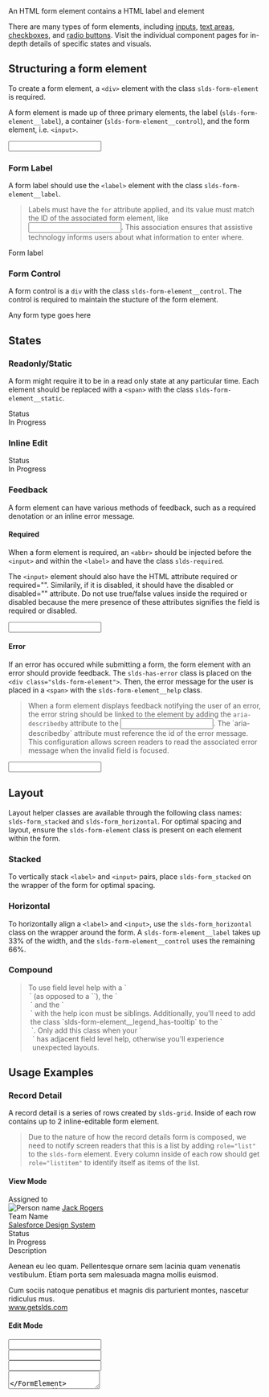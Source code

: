 
<div className="lead doc">
  An HTML form element contains a HTML label and element
</div>

There are many types of form elements, including [inputs](/components/input), [text areas](/components/textarea), [checkboxes](/components/checkbox), and [radio buttons](/components/radio-group). Visit the individual component pages for in-depth details of specific states and visuals.

## Structuring a form element

To create a form element, a `<div>` element with the class `slds-form-element` is required.

A form element is made up of three primary elements, the label (`slds-form-element__label`), a container (`slds-form-element__control`), and the form element, i.e. `<input>`.

<Example title="Form Element - Base">
  <CodeView>
    <FormElement label="Form Label" inputId="form-element-01">
      <Input id="form-element-01" />
    </FormElement>
  </CodeView>
</Example>

### Form Label

A form label should use the `<label>` element with the class `slds-form-element__label`.

<Blockquote type="a11y" header="Accessibility requirement">
  Labels must have the <code className="doc">for</code> attribute applied, and its value must match the ID of the associated form element, like <code className="doc"><input id="unique-id-of-input"></code>. This association ensures that assistive technology informs users about what information to enter where.
</Blockquote>

<CodeBlock toggleCode={false}>
  <label className="slds-form-element__label" htmlFor="unique-id-of-input">Form label</label>
</CodeBlock>

### Form Control

A form control is a `div` with the class `slds-form-element__control`. The control is required to maintain the stucture of the form element.

<CodeBlock toggleCode={false}>
  <div className="slds-form-element__control">Any form type goes here</div>
</CodeBlock>

## States

### Readonly/Static

A form might require it to be in a read only state at any particular time. Each element should be replaced with a `<span>` with the class `slds-form-element__static`.

<Example title="Form Element - Readonly">
  <CodeView>
    <div className="slds-form-element">
      <span className="slds-form-element__label">Status</span>
      <div className="slds-form-element__control">
        <span className="slds-form-element__static">
          In Progress
        </span>
      </div>
    </div>
  </CodeView>
</Example>

### Inline Edit

<Example title="Form Element - Inline Edit">

  <CodeView>
    <div className="slds-form-element slds-form-element_edit slds-hint-parent">
      <span className="slds-form-element__label">Status</span>
      <div className="slds-form-element__control">
        <span className="slds-form-element__static">
          In Progress
        </span>
        <ButtonIcon
          iconClassName="slds-button__icon_hint"
          symbol="edit"
          assistiveText="Edit: Status"
          title="Edit: Status"
        />
      </div>
    </div>
  </CodeView>

</Example>

### Feedback

A form element can have various methods of feedback, such as a required denotation or an inline error message.

#### Required

When a form element is required, an `<abbr>` should be injected before the `<input>` and within the `<label>` and have the class `slds-required`.

The `<input>` element should also have the HTML attribute required or required="". Similarily, if it is disabled, it should have the disabled or disabled="" attribute. Do not use true/false values inside the required or disabled because the mere presence of these attributes signifies the field is required or disabled.

<Example title="Form Element - Required">

  <CodeView>
    <FormElement label="Form Label" inputId="form-element-03" required>
      <Input id="form-element-03" />
    </FormElement>
  </CodeView>

</Example>

#### Error

If an error has occured while submitting a form, the form element with an error should provide feedback. The `slds-has-error` class is placed on the `<div class="slds-form-element">`. Then, the error message for the user is placed in a `<span>` with the `slds-form-element__help` class.

<Blockquote type="a11y" header="Accessibility requirement">
  When a form element displays feedback notifying the user of an error, the error string should be linked to the element by adding the <code className="doc">aria-describedby</code> attribute to the <code className="doc"><input></code>. The `aria-describedby` attribute must reference the id of the error message. This configuration allows screen readers to read the associated error message when the invalid field is focused.
</Blockquote>

<Example title="Form Element - Error">

  <CodeView>
    <FormElement
      className="slds-has-error"
      label="Form Label"
      inputId="form-element-05"
      errorId="form-error-01"
      required
      message="This field is required"
      >
      <Input id="form-element-05" required aria-describedby="form-error-01" />
    </FormElement>
  </CodeView>

</Example>

## Layout

Layout helper classes are available through the following class names: `slds-form_stacked` and `slds-form_horizontal`. For optimal spacing and layout, ensure the `slds-form-element` class is present on each element within the form.

### Stacked

To vertically stack `<label>` and `<input>` pairs, place `slds-form_stacked` on the wrapper of the form for optimal spacing.

<Example title="Form Layout - Stacked">
  <CodeView>
    <Form className="slds-form_stacked"/>
  </CodeView>
</Example>

### Horizontal

To horizontally align a `<label>` and `<input>`, use the `slds-form_horizontal` class on the wrapper around the form. A `slds-form-element__label` takes up 33% of the width, and the `slds-form-element__control` uses the remaining 66%.

<Example title="Form Layout - Horizontal">
  <CodeView>
    <Form className="slds-form_horizontal"/>
  </CodeView>
</Example>

### Compound

<Blockquote type="note" header="Implementation Note">
  To use field level help with a `<legend>` (as opposed to a `<label>`), the `<legend>` and the `<div>` with the help icon must be siblings. Additionally, you'll need to add the class `slds-form-element__legend_has-tooltip` to the `<legend>`. Only add this class when your `<legend>` has adjacent field level help, otherwise you'll experience unexpected layouts.
</Blockquote>

<Example title="Form Layout - Compound">
  <CodeView>
    <CompoundForm/>
  </CodeView>
</Example>

## Usage Examples

### Record Detail

A record detail is a series of rows created by `slds-grid`. Inside of each row contains up to 2 inline-editable form element.

<Blockquote type="a11y" header="Accessibility Requirement">
  Due to the nature of how the record details form is composed, we need to notify screen readers that this is a list by adding <code className="doc">role="list"</code> to the <code className="doc">slds-form</code> element. Every column inside of each row should get <code className="doc">role="listitem"</code> to identify itself as items of the list.
</Blockquote>

#### View Mode

<Example title="Form Element - Record Detail - View Mode">

<CodeView>
  <div className="slds-form" role="list">
    <div className="slds-grid slds-gutters_small">
      <div className="slds-col slds-has-flexi-truncate" role="listitem">
        <div className="slds-form-element slds-form-element_edit slds-hint-parent">
          <span className="slds-form-element__label">Assigned to</span>
          <div className="slds-form-element__control">
            <span className="slds-form-element__static slds-border_bottom">
              <span className="slds-media slds-media_small">
                <span className="slds-media__figure">
                  <Avatar className="slds-avatar_x-small slds-avatar_circle">
                    <img
                    alt="Person name"
                    src="/assets/images/avatar1.jpg"
                    title="User avatar"
                    />
                  </Avatar>
                </span>
                <span className="slds-media__body">
                  <a href="javascript:void(0);">Jack Rogers</a>
                </span>
              </span>
            </span>
            <ButtonIcon
              iconClassName="slds-button__icon_hint"
              symbol="edit"
              assistiveText="Edit: Assigned to"
              title="Edit: Assigned to"
            />
        </div>
        </div>
      </div>
      <div className="slds-col slds-has-flexi-truncate" role="listitem">
        <div className="slds-form-element slds-form-element_edit slds-hint-parent">
          <span className="slds-form-element__label">Team Name</span>
          <div className="slds-form-element__control">
            <span className="slds-form-element__static slds-border_bottom">
              <a href="javascript:void(0);">Salesforce Design System</a>
            </span>
            <ButtonIcon
              iconClassName="slds-button__icon_hint"
              symbol="edit"
              assistiveText="Edit: Team Name"
              title="Edit: Team Name"
            />
          </div>
        </div>
      </div>
    </div>
    <div className="slds-grid slds-gutters_small">
      <div className="slds-col slds-has-flexi-truncate" role="listitem">
        <div className="slds-form-element slds-form-element_edit slds-hint-parent">
          <div className="slds-form-element__control">
            <span className="slds-form-element__static slds-border_bottom">
              <Checkbox
                className="slds-checkbox_stacked"
                label="Security Assessment Required?"
                disabled
              />
            </span>
            <ButtonIcon
              iconClassName="slds-button__icon_hint"
              symbol="edit"
              assistiveText="Edit: Security Assessment Required?"
              title="Edit: Security Assessment Required?"
            />
          </div>
        </div>
      </div>
      <div className="slds-col slds-has-flexi-truncate" role="listitem">
        <div className="slds-form-element slds-form-element_edit slds-hint-parent">
          <span className="slds-form-element__label">Status</span>
          <div className="slds-form-element__control">
            <span className="slds-form-element__static slds-border_bottom">
              In Progress
            </span>
            <ButtonIcon
              iconClassName="slds-button__icon_hint"
              symbol="edit"
              assistiveText="Edit: Status"
              title="Edit: Status"
            />
          </div>
        </div>
      </div>
    </div>
    <div className="slds-grid slds-gutters_small">
      <div className="slds-col slds-has-flexi-truncate" role="listitem">
        <div className="slds-form-element slds-form-element_edit slds-hint-parent">
          <span className="slds-form-element__label">Description</span>
          <div className="slds-form-element__control">
            <div className="slds-form-element__static slds-border_bottom slds-text-longform">
              <p>Aenean eu leo quam. Pellentesque ornare sem lacinia quam venenatis vestibulum. Etiam porta sem malesuada magna mollis euismod.</p>
              <p>
                Cum sociis natoque penatibus et magnis dis parturient montes, nascetur ridiculus mus.<br />
                <a href="javascript:void(0);">www.getslds.com</a>
              </p>
            </div>
            <ButtonIcon
              iconClassName="slds-button__icon_hint"
              symbol="edit"
              assistiveText="Edit: Description"
              title="Edit: Description"
            />
          </div>
        </div>
      </div>
    </div>
  </div>
</CodeView>

</Example>

#### Edit Mode

<Example title="Form Element - Record Detail - Edit Mode">

  <CodeView>
    <div className="slds-form" role="list">
      <div className="slds-grid slds-gutters_small">
        <div className="slds-col slds-has-flexi-truncate" role="listitem">
          <FormElement
            className="slds-form-element_edit slds-hint-parent"
            label="Assigned to"
            inputId="assigned-to"
          >
            <Input id="assigned-to" readOnly defaultValue="Jack Rogers" />
          </FormElement>
        </div>
        <div className="slds-col slds-has-flexi-truncate" role="listitem">
          <FormElement
            className="slds-form-element_edit slds-hint-parent"
            label="Team Name"
            inputId="team-name"
          >
            <Input id="team-name" defaultValue="Salesforce Design System" />
          </FormElement>
        </div>
      </div>
      <div className="slds-grid slds-gutters_small">
        <div className="slds-col slds-has-flexi-truncate" role="listitem">
          <div className="slds-form-element slds-form-element_edit slds-hint-parent">
            <div className="slds-form-element__control">
              <Checkbox
                className="slds-checkbox_stacked"
                label="Security Assessment Required?"
              />
            </div>
          </div>
        </div>
        <div className="slds-col slds-has-flexi-truncate" role="listitem">
          <FormElement
            className="slds-form-element_edit slds-hint-parent"
            label="Status"
            inputId="status"
          >
            <Input id="status" defaultValue="In Progress" />
          </FormElement>
        </div>
      </div>
      <div className="slds-grid slds-gutters_small">
        <div className="slds-col slds-has-flexi-truncate" role="listitem">
          <FormElement
            className="slds-form-element_edit slds-hint-parent"
            label="Description"
            inputId="description"
          >
            <Textarea className="slds-textarea" id="description" defaultValue="Aenean eu leo quam. Pellentesque ornare sem lacinia quam venenatis vestibulum. Etiam porta sem malesuada magna mollis euismod." />
          </FormElement>
        </div>
      </div>
    </div>
  </CodeView>

</Example>
